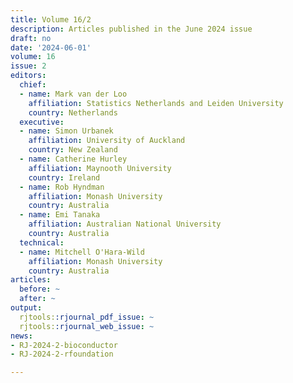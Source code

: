 ```yaml
---
title: Volume 16/2
description: Articles published in the June 2024 issue
draft: no
date: '2024-06-01'
volume: 16
issue: 2
editors:
  chief:
  - name: Mark van der Loo
    affiliation: Statistics Netherlands and Leiden University
    country: Netherlands
  executive:
  - name: Simon Urbanek
    affiliation: University of Auckland
    country: New Zealand
  - name: Catherine Hurley
    affiliation: Maynooth University
    country: Ireland
  - name: Rob Hyndman
    affiliation: Monash University
    country: Australia
  - name: Emi Tanaka
    affiliation: Australian National University
    country: Australia
  technical:
  - name: Mitchell O'Hara-Wild
    affiliation: Monash University
    country: Australia
articles:
  before: ~
  after: ~
output:
  rjtools::rjournal_pdf_issue: ~
  rjtools::rjournal_web_issue: ~
news:
- RJ-2024-2-bioconductor
- RJ-2024-2-rfoundation

---
```



&nbsp;
